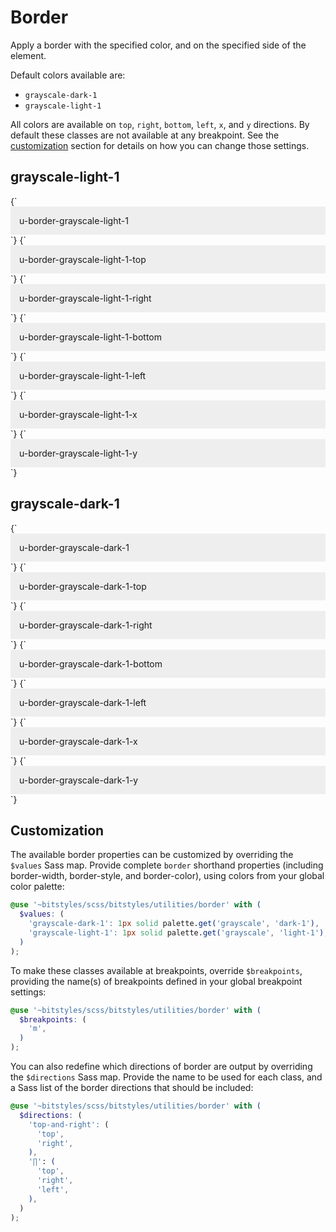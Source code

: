 
<Meta title="utilities/border" />

# Border

Apply a border with the specified color, and on the specified side of the element.

Default colors available are:

- `grayscale-dark-1`
- `grayscale-light-1`

All colors are available on `top`, `right`, `bottom`, `left`, `x`, and `y` directions. By default these classes are not available at any breakpoint. See the [customization](#customization) section for details on how you can change those settings.

## grayscale-light-1

<Canvas>
  <Story name="u-border-grayscale-light-1">
    {`
      <div class="u-border-grayscale-light-1" style="padding:1em;background-color:#eee;">u-border-grayscale-light-1</div>
    `}
  </Story>
  <Story name="u-border-grayscale-light-1-top">
    {`
      <div class="u-border-grayscale-light-1-top" style="padding:1em;background-color:#eee;">u-border-grayscale-light-1-top</div>
    `}
  </Story>
  <Story name="u-border-grayscale-light-1-right">
    {`
      <div class="u-border-grayscale-light-1-right" style="padding:1em;background-color:#eee;">u-border-grayscale-light-1-right</div>
    `}
  </Story>
  <Story name="u-border-grayscale-light-1-bottom">
    {`
      <div class="u-border-grayscale-light-1-bottom" style="padding:1em;background-color:#eee;">u-border-grayscale-light-1-bottom</div>
    `}
  </Story>
  <Story name="u-border-grayscale-light-1-left">
    {`
      <div class="u-border-grayscale-light-1-left" style="padding:1em;background-color:#eee;">u-border-grayscale-light-1-left</div>
    `}
  </Story>
  <Story name="u-border-grayscale-light-1-x">
    {`
      <div class="u-border-grayscale-light-1-x" style="padding:1em;background-color:#eee;">u-border-grayscale-light-1-x</div>
    `}
  </Story>
  <Story name="u-border-grayscale-light-1-y">
    {`
      <div class="u-border-grayscale-light-1-y" style="padding:1em;background-color:#eee;">u-border-grayscale-light-1-y</div>
    `}
  </Story>
</Canvas>

## grayscale-dark-1

<Canvas>
  <Story name="u-border-grayscale-dark-1">
    {`
      <div class="u-border-grayscale-dark-1" style="padding:1em;background-color:#eee;">u-border-grayscale-dark-1</div>
    `}
  </Story>
  <Story name="u-border-grayscale-dark-1-top">
    {`
      <div class="u-border-grayscale-dark-1-top" style="padding:1em;background-color:#eee;">u-border-grayscale-dark-1-top</div>
    `}
  </Story>
  <Story name="u-border-grayscale-dark-1-right">
    {`
      <div class="u-border-grayscale-dark-1-right" style="padding:1em;background-color:#eee;">u-border-grayscale-dark-1-right</div>
    `}
  </Story>
  <Story name="u-border-grayscale-dark-1-bottom">
    {`
      <div class="u-border-grayscale-dark-1-bottom" style="padding:1em;background-color:#eee;">u-border-grayscale-dark-1-bottom</div>
    `}
  </Story>
  <Story name="u-border-grayscale-dark-1-left">
    {`
      <div class="u-border-grayscale-dark-1-left" style="padding:1em;background-color:#eee;">u-border-grayscale-dark-1-left</div>
    `}
  </Story>
  <Story name="u-border-grayscale-dark-1-x">
    {`
      <div class="u-border-grayscale-dark-1-x" style="padding:1em;background-color:#eee;">u-border-grayscale-dark-1-x</div>
    `}
  </Story>
  <Story name="u-border-grayscale-dark-1-y">
    {`
      <div class="u-border-grayscale-dark-1-y" style="padding:1em;background-color:#eee;">u-border-grayscale-dark-1-y</div>
    `}
  </Story>
</Canvas>

## Customization

The available border properties can be customized by overriding the `$values` Sass map. Provide complete `border` shorthand properties (including border-width, border-style, and border-color), using colors from your global color palette:

```scss
@use '~bitstyles/scss/bitstyles/utilities/border' with (
  $values: (
    'grayscale-dark-1': 1px solid palette.get('grayscale', 'dark-1'),
    'grayscale-light-1': 1px solid palette.get('grayscale', 'light-1'),
  )
);
```

To make these classes available at breakpoints, override `$breakpoints`, providing the name(s) of breakpoints defined in your global breakpoint settings:

```scss
@use '~bitstyles/scss/bitstyles/utilities/border' with (
  $breakpoints: (
    'm',
  )
);
```

You can also redefine which directions of border are output by overriding the `$directions` Sass map. Provide the name to be used for each class, and a Sass list of the border directions that should be included:

```scss
@use '~bitstyles/scss/bitstyles/utilities/border' with (
  $directions: (
    'top-and-right': (
      'top',
      'right',
    ),
    '∏': (
      'top',
      'right',
      'left',
    ),
  )
);
```
